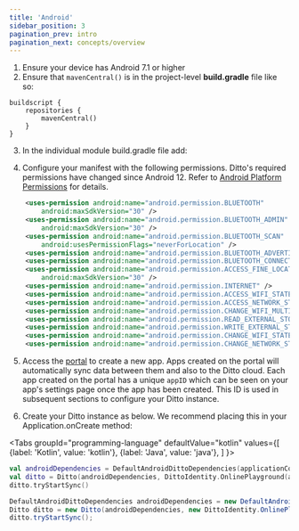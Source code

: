 ```yaml
---
title: 'Android'
sidebar_position: 3
pagination_prev: intro
pagination_next: concepts/overview
---
```



1. Ensure your device has Android 7.1 or higher
2. Ensure that `mavenCentral()` is in the project-level __build.gradle__ file like so:

```
buildscript {
    repositories {
        mavenCentral()
    }
}
```

3. In the individual module build.gradle file add:

<InstallCode framework="android" />

4. Configure your manifest with the following permissions. Ditto's required permissions have changed since Android 12. Refer to [Android Platform Permissions](/advanced/platform-permissions/android-platform-permissions) for details.

```xml
    <uses-permission android:name="android.permission.BLUETOOTH"
        android:maxSdkVersion="30" />
    <uses-permission android:name="android.permission.BLUETOOTH_ADMIN"
        android:maxSdkVersion="30" />
    <uses-permission android:name="android.permission.BLUETOOTH_SCAN"
        android:usesPermissionFlags="neverForLocation" />
    <uses-permission android:name="android.permission.BLUETOOTH_ADVERTISE" />
    <uses-permission android:name="android.permission.BLUETOOTH_CONNECT" />
    <uses-permission android:name="android.permission.ACCESS_FINE_LOCATION"
        android:maxSdkVersion="30" />
    <uses-permission android:name="android.permission.INTERNET" />
    <uses-permission android:name="android.permission.ACCESS_WIFI_STATE" />
    <uses-permission android:name="android.permission.ACCESS_NETWORK_STATE" />
    <uses-permission android:name="android.permission.CHANGE_WIFI_MULTICAST_STATE" />
    <uses-permission android:name="android.permission.READ_EXTERNAL_STORAGE" />
    <uses-permission android:name="android.permission.WRITE_EXTERNAL_STORAGE" />
    <uses-permission android:name="android.permission.CHANGE_WIFI_STATE" />
    <uses-permission android:name="android.permission.CHANGE_NETWORK_STATE" />
```
5. Access the [portal](https://portal.ditto.live) to create a new app. Apps created on the portal will automatically sync data between them and also to the Ditto cloud. Each app created on the portal has a unique `appID` which can be seen on your app's settings page once the app has been created. This ID is used in subsequent sections to configure your Ditto instance.

6. Create your Ditto instance as below. We recommend placing this in your Application.onCreate method:


<Tabs
  groupId="programming-language"
  defaultValue="kotlin"
  values={[
    {label: 'Kotlin', value: 'kotlin'},
    {label: 'Java', value: 'java'},
  ]
}>
<TabItem value="kotlin">

```kotlin
val androidDependencies = DefaultAndroidDittoDependencies(applicationContext)
val ditto = Ditto(androidDependencies, DittoIdentity.OnlinePlayground(androidDependencies, "REPLACE_WITH_APP_ID"))
ditto.tryStartSync()
```

</TabItem>
<TabItem value="java">

```java
DefaultAndroidDittoDependencies androidDependencies = new DefaultAndroidDittoDependencies(applicationContext);
Ditto ditto = new Ditto(androidDependencies, new DittoIdentity.OnlinePlayground(androidDependenciesOne, "REPLACE_WITH_APP_ID"));
ditto.tryStartSync();
```

</TabItem>
</Tabs>

